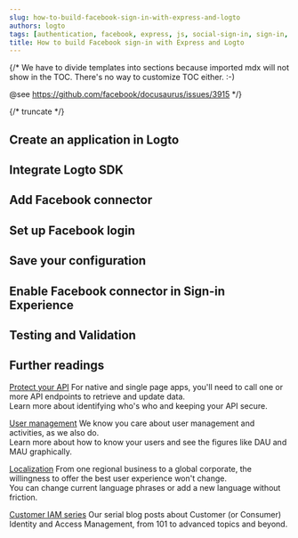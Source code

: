 ```yaml
---
slug: how-to-build-facebook-sign-in-with-express-and-logto
authors: logto
tags: [authentication, facebook, express, js, social-sign-in, sign-in, login]
title: How to build Facebook sign-in with Express and Logto
---
```


{/*
  We have to divide templates into sections because imported mdx will not show in the TOC.
  There's no way to customize TOC either. :-)

  @see https://github.com/facebook/docusaurus/issues/3915
*/}



{/* truncate */}

<Intro connector={connector} sdk="Express" link="https://expressjs.com/" />

## Create an application in Logto

<CreateApplication type="Traditional web" framework="Express" />

## Integrate Logto SDK

<IntegrateSdk />

## Add Facebook connector

<AddSocialConnector connector={connector} />

## Set up Facebook login

<ConnectorGuide />

## Save your configuration

<SaveYourConfiguration connector={connector} />

## Enable Facebook connector in Sign-in Experience

<EnableSocialConnector connector={connector} />

## Testing and Validation

<TestingAndValidation connector={connector} sdk="Express" />

## Further readings

[Protect your API](/authorization/api-resources/protect-your-api) For native and single page apps, you'll need to call one or more API endpoints to retrieve and update data.<br/>
Learn more about identifying who's who and keeping your API secure.

[User management](/user-management) We know you care about user management and activities, as we also do.<br/>
Learn more about how to know your users and see the figures like DAU and MAU graphically.

[Localization](/customization/localized-languages) From one regional business to a global corporate, the willingness to offer the best user experience won't change.<br/>
You can change current language phrases or add a new language without friction.

[Customer IAM series](/blog/tags/ciam) Our serial blog posts about Customer (or Consumer) Identity and Access Management, from 101 to advanced topics and beyond.

